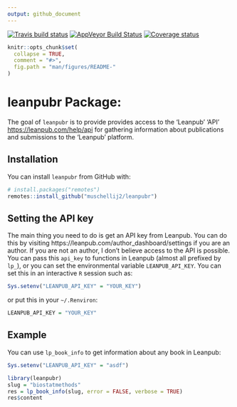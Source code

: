 ```yaml
---
output: github_document
---
```


[![Travis build status](https://travis-ci.org/muschellij2/leanpubr.svg?branch=master)](https://travis-ci.org/muschellij2/leanpubr)
[![AppVeyor Build Status](https://ci.appveyor.com/api/projects/status/github/muschellij2/leanpubr?branch=master&svg=true)](https://ci.appveyor.com/project/muschellij2/leanpubr)
[![Coverage status](https://coveralls.io/repos/github/muschellij2/leanpubr/badge.svg?branch=master)](https://coveralls.io/r/muschellij2/leanpubr?branch=master)
<!-- README.md is generated from README.Rmd. Please edit that file -->

```r
knitr::opts_chunk$set(
  collapse = TRUE,
  comment = "#>",
  fig.path = "man/figures/README-"
)
```
# leanpubr Package: 
The goal of `leanpubr` is to provide provides access to the 'Leanpub' 'API' <https://leanpub.com/help/api> for gathering information about publications and submissions to the 'Leanpub' platform.

## Installation

You can install `leanpubr` from GitHub with:

```r
# install.packages("remotes")
remotes::install_github("muschellij2/leanpubr")
```

## Setting the API key
The main thing you need to do is get an API key from Leanpub.  You can do this by visiting https://leanpub.com/author_dashboard/settings if you are an author.  If you are not an author, I don't believe access to the API is possible.  You can pass this `api_key` to functions in Leanpub (almost all prefixed by `lp_`), or you can set the environmental variable `LEANPUB_API_KEY`.  You can set this in an interactive `R` session such as:

```r
Sys.setenv("LEANPUB_API_KEY" = "YOUR_KEY")
```

or put this in your `~/.Renviron`:

```r
LEANPUB_API_KEY = "YOUR_KEY"
```


## Example

You can use `lp_book_info` to get information about any book in Leanpub:

```r
Sys.setenv("LEANPUB_API_KEY" = "asdf")
```

```r
library(leanpubr)
slug = "biostatmethods"
res = lp_book_info(slug, error = FALSE, verbose = TRUE)
res$content
```
